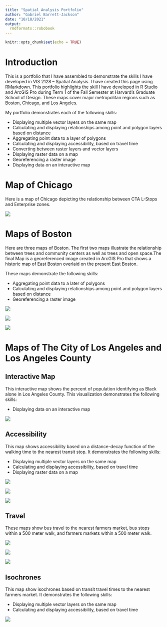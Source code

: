 ```yaml
---
title: "Spatial Analysis Portfolio"
author: "Gabriel Barrett-Jackson"
date: "10/18/2021"
output: 
  rmdformats::robobook
---
```


```r
knitr::opts_chunk$set(echo = TRUE)
```

# Introduction

This is a portfolio that I have assembled to demonstrate the skills I have developed in VIS 2128 -- Spatial Analysis. I have created this page using RMarkdown. This portfolio highlights the skill I have developed in R Studio and ArcGIS Pro during Term 1 of the Fall Semester at Harvard's Graduate School of Design. These maps cover major metropolitan regions such as Boston, Chicago, and Los Angeles. 

My portfolio  demonstrates each of the following skills:

* Displaying multiple vector layers on the same map
* Calculating and displaying relationships among point and polygon layers based on distance
* Aggregating point data to a layer of polygons
* Calculating and displaying accessibility, based on travel time
* Converting between raster layers and vector layers
* Displaying raster data on a map
* Georeferencing a raster image
* Displaying data on an interactive map

# Map of Chicago
Here is a map of Chicago depicting the relationship between CTA L-Stops and Enterprise zones.

[![](thumbnails/ctastops.ezones.jpeg)](https://gbarrettjackson.github.io/spatialanalysis/fullsize/ctasptops.ezones.pdf){target="_blank"}

# Maps of Boston
Here are three maps of Boston. The first two maps illustrate the relationship between trees and community centers as well as trees and open space.The final Map is a georeferenced image created in ArcGIS Pro that shows a historic map of East Boston overlaid on the present East Boston.

These maps demonstrate the following skills:

* Aggregating point data to a later of polygons
* Calculating and displaying relationships among point and polygon layers based on distance
* Georeferencing a raster image

[![](thumbnails/assignment3.1.png)](https://gbarrettjackson.github.io/spatialanalysis/fullsize/trees.commctrs.pdf){target="_blank"}

[![](thumbnails/assignment3.jpeg)](https://gbarrettjackson.github.io/spatialanalysis/fullsize/openspace.trees.pdf){target="_blank"}

[![](thumbnails/GeoreferencedMap.png)](https://gbarrettjackson.github.io/spatialanalysis/fullsize/GeoreferencedMap.pdf){target="_blank"}

# Maps of The City of Los Angeles and Los Angeles County

## Interactive Map
This interactive map shows the percent of population identifying as Black alone in Los Angeles County. This visualization demonstrates the following skills: 

* Displaying data on an interactive map

[![](thumbnails/la_co_commute.png)](https://https://gbarrettjackson.github.io/spatialanalysis/fullsize/LA_County_Transit_Commute.html){target="_blank"}

## Accessibility
This map shows accessibility based on a distance-decay function of the walking time to the nearest transit stop. It demonstrates the following skills:

* Displaying multiple vector layers on the same map
* Calculating and displaying accessibility, based on travel time
* Displaying raster data on a map

[![](thumbnails/accessibilityscore.png)](https://gbarrettjackson.github.io/spatialanalysis/fullsize/accessibilityscore.pdf){target="_blank"}

[![](thumbnails/raster.accessibility.png)](https://gbarrettjackson.github.io/spatialanalysis/fullsize/raster.accessibility.pdf){target="_blank"}

[![](thumbnails/contour.accessibility.png)](https://gbarrettjackson.github.io/spatialanalysis/fullsize/contour.accessibility.pdf){target="_blank"}

## Travel
These maps show bus travel to the nearest farmers market, bus stops within a 500 meter walk, and farmers markets within a 500 meter walk. 

[![](thumbnails/bus.lamarket.png)](https://gbarrettjackson.github.io/spatialanalysis/fullsize/bus.lamarket.pdf){target="_blank"}

[![](thumbnails/bus.stops.500walk.png)](https://gbarrettjackson.github.io/spatialanalysis/fullsize/bus.stops.500walk.pdf){target="_blank"}

[![](thumbnails/lamarket.500.walk.png)](https://gbarrettjackson.github.io/spatialanalysis/fullsize/lamarket.500.walk.pdf){target="_blank"}

## Isochrones
This map show isochrones based on transit travel times to the nearest farmers market. It demonstrates the following skills:

* Displaying multiple vector layers on the same map
* Calculating and displaying accessibility, based on travel time

[![](thumbnails/bus.lamarketiso.png)](https://gbarrettjackson.github.io/spatialanalysis/fullsize/bus.lamarket.isochrones.pdf){target="_blank"}


